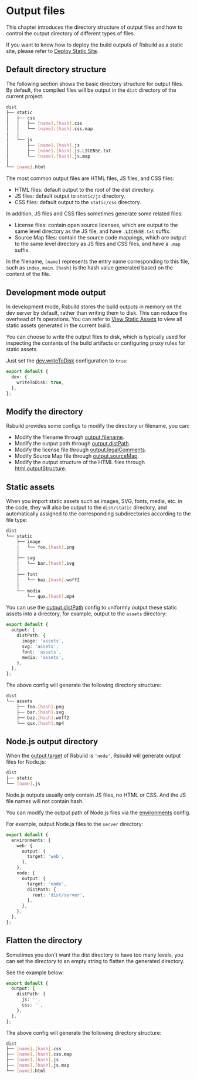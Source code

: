 # Output files

This chapter introduces the directory structure of output files and how to control the output directory of different types of files.

If you want to know how to deploy the build outputs of Rsbuild as a static site, please refer to [Deploy Static Site](/guide/basic/static-deploy).

## Default directory structure

The following section shows the basic directory structure for output files. By default, the compiled files will be output in the `dist` directory of the current project.

```bash
dist
├── static
│   ├── css
│   │   ├── [name].[hash].css
│   │   └── [name].[hash].css.map
│   │
│   └── js
│       ├── [name].[hash].js
│       ├── [name].[hash].js.LICENSE.txt
│       └── [name].[hash].js.map
│
└── [name].html
```

The most common output files are HTML files, JS files, and CSS files:

- HTML files: default output to the root of the dist directory.
- JS files: default output to `static/js` directory.
- CSS files: default output to the `static/css` directory.

In addition, JS files and CSS files sometimes generate some related files:

- License files: contain open source licenses, which are output to the same level directory as the JS file, and have `.LICENSE.txt` suffix.
- Source Map files: contain the source code mappings, which are output to the same level directory as JS files and CSS files, and have a `.map` suffix.

In the filename, `[name]` represents the entry name corresponding to this file, such as `index`, `main`. `[hash]` is the hash value generated based on the content of the file.

## Development mode output

In development mode, Rsbuild stores the build outputs in memory on the dev server by default, rather than writing them to disk. This can reduce the overhead of fs operations. You can refer to [View Static Assets](/guide/basic/server#view-static-assets) to view all static assets generated in the current build.

You can choose to write the output files to disk, which is typically used for inspecting the contents of the build artifacts or configuring proxy rules for static assets.

Just set the [dev.writeToDisk](/config/dev/write-to-disk) configuration to `true`:

```ts
export default {
  dev: {
    writeToDisk: true,
  },
};
```

## Modify the directory

Rsbuild provides some configs to modify the directory or filename, you can:

- Modify the filename through [output.filename](/config/output/filename).
- Modify the output path through [output.distPath](/config/output/dist-path).
- Modify the license file through [output.legalComments](/config/output/legal-comments).
- Modify Source Map file through [output.sourceMap](/config/output/source-map).
- Modify the output structure of the HTML files through [html.outputStructure](/config/html/output-structure).

## Static assets

When you import static assets such as images, SVG, fonts, media, etc. in the code, they will also be output to the `dist/static` directory, and automatically assigned to the corresponding subdirectories according to the file type:

```bash
dist
└── static
    ├── image
    │   └── foo.[hash].png
    │
    ├── svg
    │   └── bar.[hash].svg
    │
    ├── font
    │   └── baz.[hash].woff2
    │
    └── media
        └── qux.[hash].mp4
```

You can use the [output.distPath](/config/output/dist-path) config to uniformly output these static assets into a directory, for example, output to the `assets` directory:

```ts
export default {
  output: {
    distPath: {
      image: 'assets',
      svg: 'assets',
      font: 'assets',
      media: 'assets',
    },
  },
};
```

The above config will generate the following directory structure:

```bash
dist
└── assets
    ├── foo.[hash].png
    ├── bar.[hash].svg
    ├── baz.[hash].woff2
    └── qux.[hash].mp4
```

## Node.js output directory

When the [output.target](/config/output/target) of Rsbuild is `'node'`, Rsbuild will generate output files for Node.js:

```bash
dist
├── static
└── [name].js
```

Node.js outputs usually only contain JS files, no HTML or CSS. And the JS file names will not contain hash.

You can modify the output path of Node.js files via the [environments](/config/environments) config.

For example, output Node.js files to the `server` directory:

```ts
export default {
  environments: {
    web: {
      output: {
        target: 'web',
      },
    },
    node: {
      output: {
        target: 'node',
        distPath: {
          root: 'dist/server',
        },
      },
    },
  },
};
```

## Flatten the directory

Sometimes you don't want the dist directory to have too many levels, you can set the directory to an empty string to flatten the generated directory.

See the example below:

```ts
export default {
  output: {
    distPath: {
      js: '',
      css: '',
    },
  },
};
```

The above config will generate the following directory structure:

```bash
dist
├── [name].[hash].css
├── [name].[hash].css.map
├── [name].[hash].js
├── [name].[hash].js.map
└── [name].html
```
